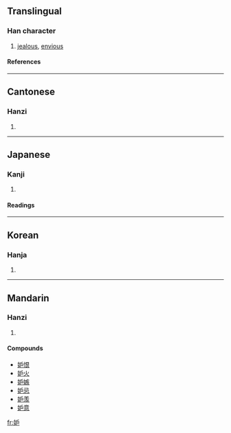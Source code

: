 {{see|妬}}

==Translingual==
===Han character===
{{Han char|rn=38|rad=女|as=04|sn=7|four=4146<sub>0</sub>|canj=女竹尸 (VHS), 女戈尸 (VIS)}}
# [[jealous]], [[envious]]
====References====
{{Han ref|kx=0256.160|dkj=06082|dj=0520.140|hdz=21033.070|uh=5992|ud=22930|bh=A7AA|bd=42922}}
----
==Cantonese==
===Hanzi===
{{yue-hanzi|jyut=|y=dou3}}
# {{defn|Cantonese}}
----
==Japanese==
===Kanji===
{{ja-kanji|grade=|rs=女04}}
# {{defn|Japanese}} 
====Readings====
{{ja-readings|on=ト (to), ツ (tsu)|kun=[[ねたむ]] (netamu), [[そねむ]] (sonemu), [[つもる]] (tsumoru), [[ふさぐ]] (fusagu)}}
----
==Korean==
===Hanja===
{{ko-hanja|hangeul=투|rv=tu|mr=t'u}}
# {{defn|Korean}}
----
==Mandarin==
===Hanzi===
{{cmn-hanzi|pin=[[dù]] ([[du4]])|wg=tu<sup>4</sup>}}
# {{defn|Mandarin}}

====Compounds====
*[[妒恨]]
*[[妒火]]
*[[妒嫉]]
*[[妒忌]]
*[[妒羡]]
*[[妒意]]

[[fr:妒]]